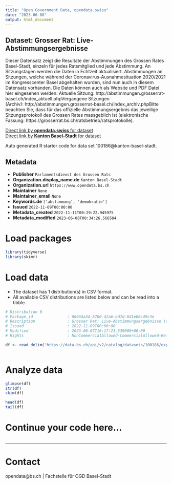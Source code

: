```yaml
---
title: "Open Government Data, opendata.swiss"
date: "2023-06-08"
output: html_document
---
```


## Dataset: Grosser Rat: Live-Abstimmungsergebnisse

Dieser Datensatz zeigt die Resultate der Abstimmungen des Grossen Rates Basel-Stadt, einzeln für jedes Ratsmitglied und jede Abstimmung. An Sitzungstagen werden die Daten in Echtzeit aktualisiert. Abstimmungen an Sitzungen, welche während der Coronavirus-Ausnahmesituation 2020/2021 im Kongresscenter Basel abgehalten wurden, sind nun auch in diesem Datensatz vorhanden. Die Daten können auch als Website und PDF Datei hier eingesehen werden: Aktuelle Sitzung: http://abstimmungen.grosserrat-basel.ch/index_aktuell.phpVergangene Sitzungen (Archiv): http://abstimmungen.grosserrat-basel.ch/index_archiv.phpBitte beachten Sie, dass für das offizielle Abstimmungsergebnis das jeweilige Sitzungsprotokoll des Grossen Rates massgeblich ist (elektronische Fassung: https://grosserrat.bs.ch/ratsbetrieb/ratsprotokolle). 

[Direct link by **opendata.swiss** for dataset](https://opendata.swiss/de/dataset/grosser-rat-live-abstimmungsergebnisse)<br>
[Direct link by **Kanton Basel-Stadt** for dataset](https://data.bs.ch/explore/dataset/100186/)

Auto generated R starter code for data set 100186@kanton-basel-stadt.

## Metadata

- **Publisher** `Parlamentsdienst des Grossen Rats`
- **Organization.display_name.de** `Kanton Basel-Stadt`
- **Organization.url** `https://www.opendata.bs.ch`
- **Maintainer** `None`
- **Maintainer_email** `None`
- **Keywords.de** `['abstimmung', 'demokratie']`
- **Issued** `2022-11-09T00:00:00`
- **Metadata_created** `2022-11-11T00:29:22.945975`
- **Metadata_modified** `2023-06-08T00:34:26.566584`


# Load packages

```r

library(tidyverse)
library(skimr)

```

# Load data

-   The dataset has 1 distribution(s) in CSV format.
-   All available CSV distributions are listed below and can be read into a tibble.

```r

# Distribution 0
# Package_id               : 06034a34-8700-42a6-bd7d-8d1eb0c49c3e
# Description              : Grosser Rat: Live-Abstimmungsergebnisse (csv)
# Issued                   : 2022-11-09T00:00:00
# Modified                 : 2023-06-07T16:17:21.539000+00:00
# Rights                   : NonCommercialAllowed-CommercialAllowed-ReferenceRequired

df <- read_delim('https://data.bs.ch/api/v2/catalog/datasets/100186/exports/csv')



```

# Analyze data

```r

glimpse(df)
str(df)
skim(df)

head(df)
tail(df)

```

# Continue your code here...

```r

```

------------------------------------------------------------------------

# Contact

opendata@bs.ch | Fachstelle für OGD Basel-Stadt

